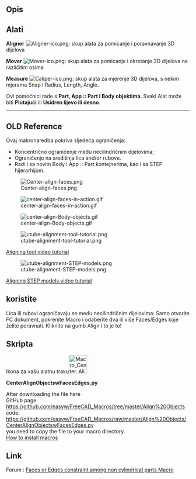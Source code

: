 <languages/>
{{VeryImportantMessage|Ovi su alati sada uključeni u [[Manipulator Workbench/hr|Manipulator Workbench]]. Instalirajte ovu radnu površinu za najnovija ažuriranja tih alata.}}

<div class="mw-translate-fuzzy">
{{Macro/hr
|Name=Center Faces of Parts
|Translate=Središnja lica dijelova
|Icon=Macro_Center_Align_Objects_with_Faces_or_Edges.png
|Description=Ova makronaredba poravnava objekte preko ograničenja lica ili rubova. Ovi su alati sada uključeni u [https://github.com/easyw/Manipulator Manipulator Workbench]. Instalirajte ovu radnu površinu za najnovija ažuriranja tih alata.
|Author=easyw-fc
|Version=1.5.3
|Date=2017-10-01
|FCVersion=All
|Download=[https://www.freecadweb.org/wiki/images/e/ee/Macro_Center_Align_Objects_with_Faces_or_Edges.svg ToolBar Icon]<br/>[https://www.freecadweb.org/wiki/images/8/8b/Mover-ico.png Mover-ico]<br/>[https://www.freecadweb.org/wiki/images/e/ee/Caliper-ico.png Caliper-ico]
}}
</div>

<div class="mw-translate-fuzzy">
==Opis==
</div>

{{Codeextralink|https://raw.githubusercontent.com/easyw/FreeCAD_Macros/master/Align%20Objects/CenterAlignObjectswFacesEdges.py}}

<span id="Tools"></span>
==Alati==

<div class="mw-translate-fuzzy">
'''Aligner''' [[File:Aligner-ico.png]]: skup alata za pomicanje i poravnavanje 3D dijelova
</div>

<div class="mw-translate-fuzzy">
'''Mover''' [[File:Mover-ico.png]]:  skup alata za pomicanje i okretanje 3D dijelova na različitim osima
</div>

<div class="mw-translate-fuzzy">
'''Measure''' [[File:Caliper-ico.png]]: skup alata za mjerenje 3D dijelova, s nekim mjerama Snap i Radius, Length, Angle.
</div> 

Ovi pomoćnici rade s '''Part, App :: Part i Body objektima'''.
Svaki Alat može biti '''Plutajući''' ili '''Usidren lijevo ili desno'''.

----

<span id="OLD_References"></span>
==OLD Reference==

Ovaj makronaredba pokriva sljedeća ograničenja:
* Koncentrično ograničenje među necilindričnim dijelovima;
* Ograničenje na središnja lica and/or rubove.
* Radi i sa novim Body i App :: Part kontejnerima, kao i sa STEP hijerarhijom.

[[File:Center-align-faces.png ]]

[[File:center-align-faces-in-action.gif]]

[[File:center-align-Body-objects.gif]]

[[File:utube-alignment-tool-tutorial.png]]

[https://youtu.be/qzixT157jJU Aligning tool video tutorial]

[[File:utube-alignment-STEP-models.png]]

[https://youtu.be/aQcPqhlgHBU Aligning STEP models video tutorial]


<div class="mw-translate-fuzzy">
==koristite==
Lica ili rubovi ograničavaju se među necilindričnim dijelovima: Samo otvorite FC dokument, pokrenite Macro i odaberite dva ili više Faces/Edges koje želite poravnati. Kliknite na gumb Align i to je to!
</div> 

==Skripta==
Ikona za vašu alatnu traku[[File:Macro_Center_Align_Objects_with_Faces_or_Edges.png|50px|link=https://www.freecadweb.org/wiki/File:Macro_Center_Align_Objects_with_Faces_or_Edges.svg]]

'''CenterAlignObjectswFacesEdges.py'''

After downloading the file here<br />
GitHub page
<br />
https://github.com/easyw/FreeCAD_Macros/tree/master/Align%20Objects
<br />
code:
<br />
https://github.com/easyw/FreeCAD_Macros/raw/master/Align%20Objects/CenterAlignObjectswFacesEdges.py
<br />
you need to copy the file to your macro directory.
<br />
[[How to install macros|How to install macros]]

==Link==
Forum :  [http://forum.freecadweb.org/viewtopic.php?f=22&t=18655 Faces or Edges constraint among non cylindrical parts Macro]

{{clear}}